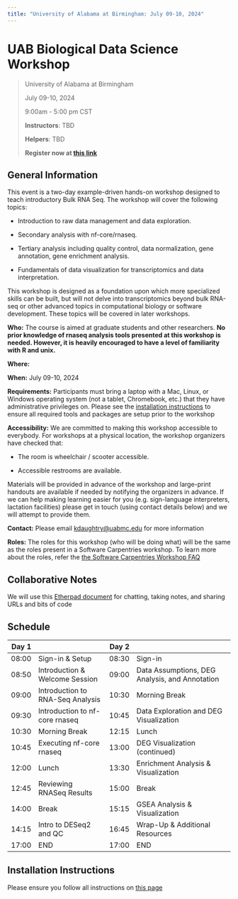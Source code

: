 ```yaml
---
title: "University of Alabama at Birmingham: July 09-10, 2024"
---
```


# UAB Biological Data Science Workshop

> University of Alabama at Birmingham
>
> July 09-10, 2024
>
> 9:00am - 5:00 pm CST
>
> **Instructors**: TBD
>
> **Helpers**: TBD
>
> **Register now at [this link](https://events.uab.edu/en/6g1Y8if7/u-bds-bulk-rnaseq-workshop-4a2ePZuPa1/overview)**

## General Information

This event is a two-day example-driven hands-on workshop designed to teach introductory Bulk RNA Seq. The workshop will cover the following topics:

-   Introduction to raw data management and data exploration.

-   Secondary analysis with nf-core/rnaseq.

-   Tertiary analysis including quality control, data normalization, gene annotation, gene enrichment analysis.

-   Fundamentals of data visualization for transcriptomics and data interpretation.

This workshop is designed as a foundation upon which more specialized skills can be built, but will not delve into transcriptomics beyond bulk RNA-seq or other advanced topics in computational biology or software development. These topics will be covered in later workshops.

**Who:** The course is aimed at graduate students and other researchers. **No prior knowledge of rnaseq analysis tools presented at this workshop is needed. However, it is heavily encouraged to have a level of familiarity with R and unix.**

**Where:**

**When:** July 09-10, 2024

**Requirements:** Participants must bring a laptop with a Mac, Linux, or Windows operating system (not a tablet, Chromebook, etc.) that they have administrative privileges on. Please see the [installation instructions](installation.html) to ensure all required tools and packages are setup prior to the workshop

**Accessibility:** We are committed to making this workshop accessible to everybody. For workshops at a physical location, the workshop organizers have checked that:

-   The room is wheelchair / scooter accessible.

-   Accessible restrooms are available.

Materials will be provided in advance of the workshop and large-print handouts are available if needed by notifying the organizers in advance. If we can help making learning easier for you (e.g. sign-language interpreters, lactation facilities) please get in touch (using contact details below) and we will attempt to provide them.

**Contact:** Please email [kdaughtry\@uabmc.edu](mailto:kdaughtry@uabmc.edu) for more information

**Roles:** The roles for this workshop (who will be doing what) will be the same as the roles present in a Software Carpentries workshop. To learn more about the roles, refer the [the Software Carpentries Workshop FAQ](https://carpentries.org/workshop_faq/#what-are-the-roles-of-everyone-participating-in-a-workshop)

## Collaborative Notes

We will use this [Etherpad document](https://etherpad.wikimedia.org/p/uab-2024-07-09) for chatting, taking notes, and sharing URLs and bits of code

## Schedule

| Day 1 |                                  | Day 2 |                                                |
|------:|----------------------------------|------:|------------------------------------------------|
| 08:00 | Sign-in & Setup                  | 08:30 | Sign-in                                        |
| 08:50 | Introduction & Welcome Session   | 09:00 | Data Assumptions, DEG Analysis, and Annotation |
| 09:00 | Introduction to RNA-Seq Analysis | 10:30 | Morning Break                                  |
| 09:30 | Introduction to nf-core rnaseq   | 10:45 | Data Exploration and DEG Visualization         |
| 10:30 | Morning Break                    | 12:15 | Lunch                                          |
| 10:45 | Executing nf-core rnaseq         | 13:00 | DEG Visualization (continued)                  |
| 12:00 | Lunch                            | 13:30 | Enrichment Analysis & Visualization            |
| 12:45 | Reviewing RNASeq Results         | 15:00 | Break                                          |
| 14:00 | Break                            | 15:15 | GSEA Analysis & Visualization                  |
| 14:15 | Intro to DESeq2 and QC           | 16:45 | Wrap-Up & Additional Resources                 |
| 17:00 | END                              | 17:00 | END                                            |

## Installation Instructions

Please ensure you follow all instructions on [this page](installation.html)
